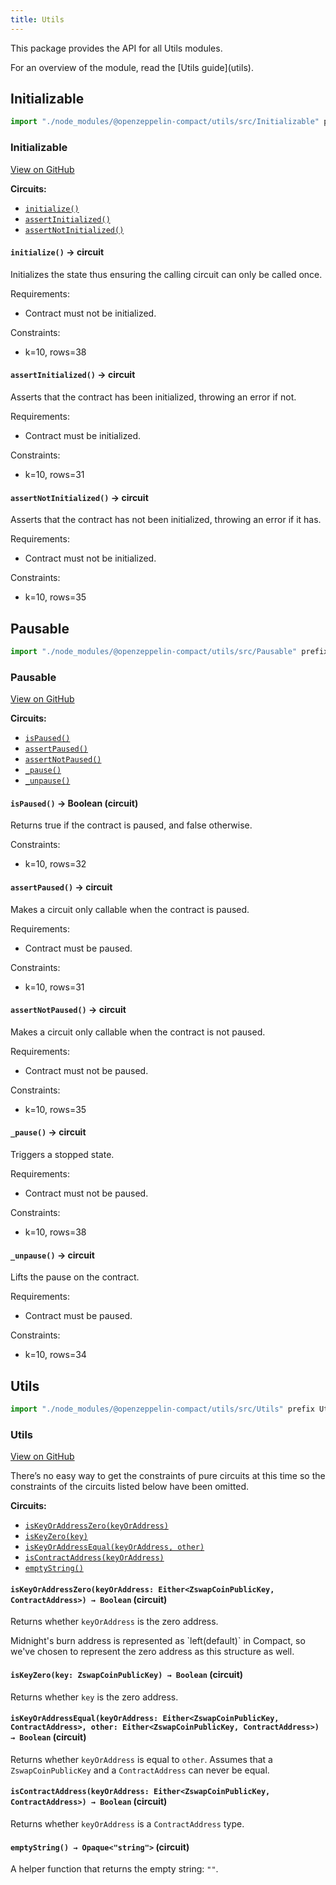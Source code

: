 ```yaml
---
title: Utils
---
```


This package provides the API for all Utils modules.

<Callout>
For an overview of the module, read the [Utils guide](utils).
</Callout>

## Initializable

```ts
import "./node_modules/@openzeppelin-compact/utils/src/Initializable" prefix Initializable_;
```

### Initializable

[View on GitHub](https://github.com/OpenZeppelin/compact-contracts/blob/main/contracts/utils/src/Initializable.compact)

**Circuits:**

- [`initialize()`](#initialize)
- [`assertInitialized()`](#assertinitialized)
- [`assertNotInitialized()`](#assertnotinitialized)

#### `initialize()` → circuit

Initializes the state thus ensuring the calling circuit can only be called once.

Requirements:

* Contract must not be initialized.

Constraints:

* k=10, rows=38

#### `assertInitialized()` → circuit

Asserts that the contract has been initialized, throwing an error if not.

Requirements:

* Contract must be initialized.

Constraints:

* k=10, rows=31

#### `assertNotInitialized()` → circuit

Asserts that the contract has not been initialized, throwing an error if it has.

Requirements:

* Contract must not be initialized.

Constraints:

* k=10, rows=35

## Pausable

```ts
import "./node_modules/@openzeppelin-compact/utils/src/Pausable" prefix Pausable_;
```

### Pausable

[View on GitHub](https://github.com/OpenZeppelin/compact-contracts/blob/main/contracts/utils/src/Pausable.compact)

**Circuits:**

- [`isPaused()`](#ispaused)
- [`assertPaused()`](#assertpaused)
- [`assertNotPaused()`](#assertnotpaused)
- [`_pause()`](#_pause)
- [`_unpause()`](#_unpause)

#### `isPaused()` → Boolean (circuit)

Returns true if the contract is paused, and false otherwise.

Constraints:

* k=10, rows=32

#### `assertPaused()` → circuit

Makes a circuit only callable when the contract is paused.

Requirements:

* Contract must be paused.

Constraints:

* k=10, rows=31

#### `assertNotPaused()` → circuit

Makes a circuit only callable when the contract is not paused.

Requirements:

* Contract must not be paused.

Constraints:

* k=10, rows=35

#### `_pause()` → circuit

Triggers a stopped state.

Requirements:

* Contract must not be paused.

Constraints:

* k=10, rows=38

#### `_unpause()` → circuit

Lifts the pause on the contract.

Requirements:

* Contract must be paused.

Constraints:

* k=10, rows=34

## Utils

```ts
import "./node_modules/@openzeppelin-compact/utils/src/Utils" prefix Utils_;
```

### Utils

[View on GitHub](https://github.com/OpenZeppelin/compact-contracts/blob/main/contracts/utils/src/Utils.compact)

<Callout>
There’s no easy way to get the constraints of pure circuits at this time so the constraints of the circuits listed below have been omitted.
</Callout>

**Circuits:**

- [`isKeyOrAddressZero(keyOrAddress)`](#iskeyoraddresszero)
- [`isKeyZero(key)`](#iskeyzero)
- [`isKeyOrAddressEqual(keyOrAddress, other)`](#iskeyoraddressequal)
- [`isContractAddress(keyOrAddress)`](#iscontractaddress)
- [`emptyString()`](#emptystring)

#### `isKeyOrAddressZero(keyOrAddress: Either<ZswapCoinPublicKey, ContractAddress>) → Boolean` (circuit)

Returns whether `keyOrAddress` is the zero address.

<Callout>
Midnight's burn address is represented as `left<ZswapCoinPublicKey, ContractAddress>(default<ZswapCoinPublicKey>)` in Compact, so we've chosen to represent the zero address as this structure as well.
</Callout>

#### `isKeyZero(key: ZswapCoinPublicKey) → Boolean` (circuit)

Returns whether `key` is the zero address.

#### `isKeyOrAddressEqual(keyOrAddress: Either<ZswapCoinPublicKey, ContractAddress>, other: Either<ZswapCoinPublicKey, ContractAddress>) → Boolean` (circuit)

Returns whether `keyOrAddress` is equal to `other`. Assumes that a `ZswapCoinPublicKey` and a `ContractAddress` can never be equal.

#### `isContractAddress(keyOrAddress: Either<ZswapCoinPublicKey, ContractAddress>) → Boolean` (circuit)

Returns whether `keyOrAddress` is a `ContractAddress` type.

#### `emptyString() → Opaque<"string">` (circuit)

A helper function that returns the empty string: `""`.
